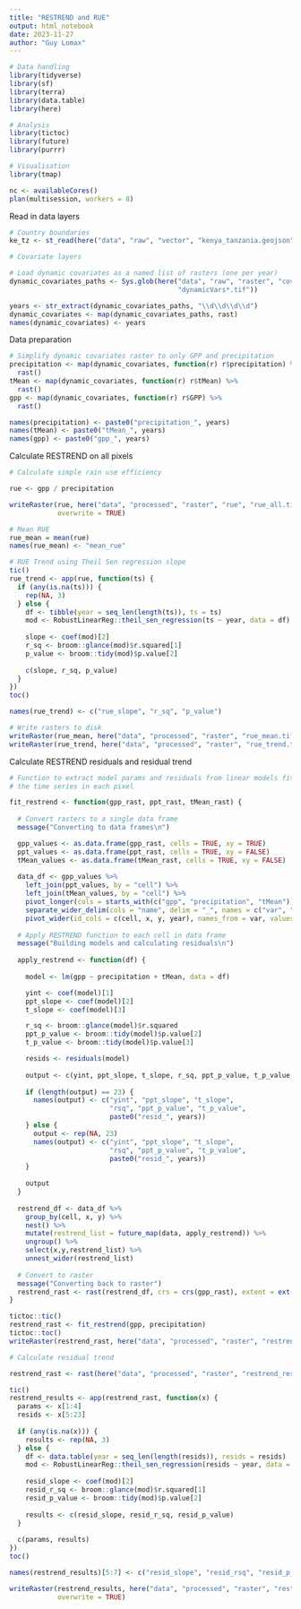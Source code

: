 ```yaml
---
title: "RESTREND and RUE"
output: html_notebook
date: 2023-11-27
author: "Guy Lomax"
---
```


```r

# Data handling
library(tidyverse)
library(sf)
library(terra)
library(data.table)
library(here)

# Analysis
library(tictoc)
library(future)
library(purrr)

# Visualisation
library(tmap)

nc <- availableCores()
plan(multisession, workers = 8)


```


Read in data layers

```r

# Country boundaries
ke_tz <- st_read(here("data", "raw", "vector", "kenya_tanzania.geojson"))

# Covariate layers

# Load dynamic covariates as a named list of rasters (one per year)
dynamic_covariates_paths <- Sys.glob(here("data", "raw", "raster", "covariateMaps",
                                          "dynamicVars*.tif"))

years <- str_extract(dynamic_covariates_paths, "\\d\\d\\d\\d")
dynamic_covariates <- map(dynamic_covariates_paths, rast)
names(dynamic_covariates) <- years


```


Data preparation

```r

# Simplify dynamic covariates raster to only GPP and precipitation
precipitation <- map(dynamic_covariates, function(r) r$precipitation) %>%
  rast()
tMean <- map(dynamic_covariates, function(r) r$tMean) %>%
  rast()
gpp <- map(dynamic_covariates, function(r) r$GPP) %>%
  rast()

names(precipitation) <- paste0("precipitation_", years)
names(tMean) <- paste0("tMean_", years)
names(gpp) <- paste0("gpp_", years)

```



Calculate RESTREND on all pixels

```r

# Calculate simple rain use efficiency

rue <- gpp / precipitation

writeRaster(rue, here("data", "processed", "raster", "rue", "rue_all.tif"),
            overwrite = TRUE)

# Mean RUE
rue_mean = mean(rue)
names(rue_mean) <- "mean_rue"

# RUE Trend using Theil Sen regression slope
tic()
rue_trend <- app(rue, function(ts) {
  if (any(is.na(ts))) {
    rep(NA, 3)
  } else {
    df <- tibble(year = seq_len(length(ts)), ts = ts)
    mod <- RobustLinearReg::theil_sen_regression(ts ~ year, data = df)
    
    slope <- coef(mod)[2]
    r_sq <- broom::glance(mod)$r.squared[1]
    p_value <- broom::tidy(mod)$p.value[2]
    
    c(slope, r_sq, p_value)
  }
})
toc()

names(rue_trend) <- c("rue_slope", "r_sq", "p_value")

# Write rasters to disk
writeRaster(rue_mean, here("data", "processed", "raster", "rue_mean.tif"), overwrite = TRUE)
writeRaster(rue_trend, here("data", "processed", "raster", "rue_trend.tif"), overwrite = TRUE)

```

Calculate RESTREND residuals and residual trend

``` r

# Function to extract model params and residuals from linear models fitted to
# the time series in each pixel

fit_restrend <- function(gpp_rast, ppt_rast, tMean_rast) {
  
  # Convert rasters to a single data frame
  message("Converting to data frames\n")

  gpp_values <- as.data.frame(gpp_rast, cells = TRUE, xy = TRUE)
  ppt_values <- as.data.frame(ppt_rast, cells = TRUE, xy = FALSE)
  tMean_values <- as.data.frame(tMean_rast, cells = TRUE, xy = FALSE)
  
  data_df <- gpp_values %>%
    left_join(ppt_values, by = "cell") %>%
    left_join(tMean_values, by = "cell") %>%
    pivot_longer(cols = starts_with(c("gpp", "precipitation", "tMean"))) %>%
    separate_wider_delim(cols = "name", delim = "_", names = c("var", "year")) %>%
    pivot_wider(id_cols = c(cell, x, y, year), names_from = var, values_from = value)
  
  # Apply RESTREND function to each cell in data frame
  message("Building models and calculating residuals\n")
  
  apply_restrend <- function(df) {
    
    model <- lm(gpp ~ precipitation + tMean, data = df)

    yint <- coef(model)[1]
    ppt_slope <- coef(model)[2]
    t_slope <- coef(model)[3]

    r_sq <- broom::glance(model)$r.squared
    ppt_p_value <- broom::tidy(model)$p.value[2]
    t_p_value <- broom::tidy(model)$p.value[3]

    resids <- residuals(model)
    
    output <- c(yint, ppt_slope, t_slope, r_sq, ppt_p_value, t_p_value, resids)
    
    if (length(output) == 23) {
      names(output) <- c("yint", "ppt_slope", "t_slope",
                         "rsq", "ppt_p_value", "t_p_value", 
                         paste0("resid_", years))
    } else {
      output <- rep(NA, 23)
      names(output) <- c("yint", "ppt_slope", "t_slope",
                         "rsq", "ppt_p_value", "t_p_value", 
                         paste0("resid_", years))
    }
    
    output
  }
  
  restrend_df <- data_df %>%
    group_by(cell, x, y) %>%
    nest() %>%
    mutate(restrend_list = future_map(data, apply_restrend)) %>%
    ungroup() %>%
    select(x,y,restrend_list) %>%
    unnest_wider(restrend_list)
  
  # Convert to raster
  message("Converting back to raster")
  restrend_rast <- rast(restrend_df, crs = crs(gpp_rast), extent = ext(gpp_rast))
}

tictoc::tic()
restrend_rast <- fit_restrend(gpp, precipitation)
tictoc::toc()
writeRaster(restrend_rast, here("data", "processed", "raster", "restrend_resids.tif"))

# Calculate residual trend

restrend_rast <- rast(here("data", "processed", "raster", "restrend_resids.tif"))

tic()
restrend_results <- app(restrend_rast, function(x) {
  params <- x[1:4]
  resids <- x[5:23]
  
  if (any(is.na(x))) {
    results <- rep(NA, 3)
  } else {
    df <- data.table(year = seq_len(length(resids)), resids = resids)
    mod <- RobustLinearReg::theil_sen_regression(resids ~ year, data = df)
    
    resid_slope <- coef(mod)[2]
    resid_r_sq <- broom::glance(mod)$r.squared[1]
    resid_p_value <- broom::tidy(mod)$p.value[2]
    
    results <- c(resid_slope, resid_r_sq, resid_p_value)
  }
  
  c(params, results)
})
toc()

names(restrend_results)[5:7] <- c("resid_slope", "resid_rsq", "resid_p_value")

writeRaster(restrend_results, here("data", "processed", "raster", "restrend_results.tif"),
            overwrite = TRUE)

```

